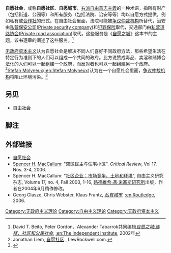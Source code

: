 {{Link style|time=2015-12-12T04:12:17+00:00}}
'''自愿社会'''，或称'''自愿社区'''、'''自愿城市'''，[[右派自由意志主義|右派自由意志主義]]的一种术语，指所有财产（包括街道、公园等）和所有服务（包括法院、治安等等）均以自愿方式提供，例如私有或[[合作社|合作社]]的形式。在自由社会里面，法院可能被[[争议仲裁机构|争议仲裁机构]]所替代，治安由[[私营保安公司|私营保安公司]]([[:en:Private_security_company|Private security company]])和[[犯罪保险|犯罪保险]]取代，交通部门由[[私营道路协会|私营道路协会]]([[:en:Private_road_association|Private road association]])取代。这些服务是《[[自愿之城|自愿之城]]》这本书的主题，该书逐章的阐述了这些服务。<ref>David T. Beito, Peter Gordon、Alexander Tabarrok共同编辑[http://www.independent.org/store/book_detail.asp?bookID=17 ''自愿之城:选择、社区和公民社会''], [[:en:The_Independent_Institute|:en:The Independent Institute]], 2002年</ref> 

[[无政府资本主义|无政府资本主义]]认为自愿社会是解决不同人们喜好不同政府方法，那些希望生活在特定行为准则下的人们可以组成一个共同的政府。比方说赞成毒品、卖淫和赌博合法化的人们可以一起组建一个政府，而反对者也可以一起组建另一个政府。<ref>Jonathan Liem, [http://www.lewrockwell.com/orig6/liem2.html 自愿社区] {{Wayback|url=http://www.lewrockwell.com/orig6/liem2.html |date=20110524114328 }}, LewRockwell.com.</ref>[[Stefan_Molyneux|Stefan Molyneux]]([[:en:Stefan_Molyneux|:en:Stefan Molyneux]])认为在一个自愿社会里面，[[争议仲裁机构|争议仲裁机构]]将阻止环境污染。<ref>{{Cite web |url=http://www.lewrockwell.com/orig6/molyneux5.html |title=存档副本 |accessdate=2010-10-28 |archive-date=2011-05-24 |archive-url=https://web.archive.org/web/20110524115018/http://www.lewrockwell.com/orig6/molyneux5.html |dead-url=yes }}</ref>

==另见==
* [[自由社会|自由社会]]

==脚注==
{{reflist}}

==外部链接==
* [https://web.archive.org/web/20110714095641/http://royhalliday.home.mindspring.com/volsociety.htm 自愿社会]
* [[:en:Spencer_MacCallum|Spencer H. MacCallum]]: "郊区民主与住宅小区". ''Critical Review'', Vol 17, Nos. 3-4, 2006.
* Spencer H. MacCallum: "[https://web.archive.org/web/20071215022008/http://home.arcor.de/danneskjoeld/F/E/T/CommunitySHM_.htm 社区企业：市场竞争、土地和环境]", 自由主义研究杂志, Volume 17, no. 4, Fall 2003, 1-16, [[路德維希·馮·米塞斯研究所|路德維希·馮·米塞斯研究所]]出版，作者在2004年6月稍作修改。
*Georg Glasze, Chris Webster, Klaus Frantz, [http://books.google.com/books?id=u9MA4mjpMrMC ''私有城市''], [[:en:Routledge|:en:Routledge]], 2006.

[[Category:无政府主义理论|Category:无政府主义理论]]
[[Category:自由主义理论|Category:自由主义理论]]
[[Category:无政府资本主义|Category:无政府资本主义]]